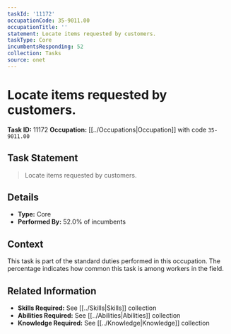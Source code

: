 ```yaml
---
taskId: '11172'
occupationCode: 35-9011.00
occupationTitle: ''
statement: Locate items requested by customers.
taskType: Core
incumbentsResponding: 52
collection: Tasks
source: onet
---
```

# Locate items requested by customers.

**Task ID:** 11172
**Occupation:** [[../Occupations|Occupation]] with code `35-9011.00`

## Task Statement

> Locate items requested by customers.

## Details

- **Type:** Core
- **Performed By:** 52.0% of incumbents

## Context

This task is part of the standard duties performed in this occupation. The percentage indicates how common this task is among workers in the field.

## Related Information

- **Skills Required:** See [[../Skills|Skills]] collection
- **Abilities Required:** See [[../Abilities|Abilities]] collection
- **Knowledge Required:** See [[../Knowledge|Knowledge]] collection
